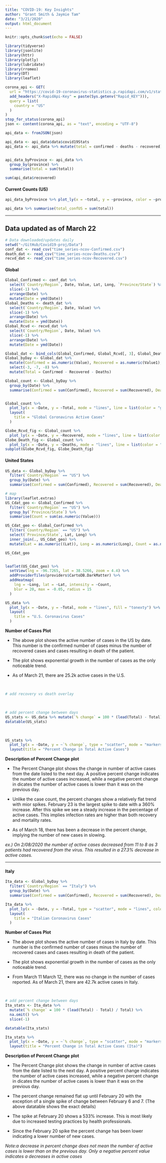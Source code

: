 ```yaml
---
title: "COVID-19: Key Insights"
author: "Grant Smith & Jaymie Tam"
date: "3/21/2020"
output: html_document
---
```


```r
knitr::opts_chunk$set(echo = FALSE)
```

```r
library(tidyverse)
library(jsonlite)
library(httr)
library(plotly)
library(lubridate)
library(rromeo)
library(DT)
library(leaflet)
```

```r
corona_api <- GET(
  url = "https://covid-19-coronavirus-statistics.p.rapidapi.com/v1/stats",
  add_headers("X-RapidApi-Key" = paste(Sys.getenv("Rapid_KEY"))),
  query = list(
    country = "US"
  )
)
stop_for_status(corona_api)
json <- content(corona_api, as = "text", encoding = "UTF-8")

api_data <- fromJSON(json)
```

```r
api_data <- api_data$data$covid19Stats
api_data <- api_data %>% mutate(total = confirmed - deaths - recovered) 


api_data_byProvince <- api_data %>%
  group_by(province) %>%
  summarise(total = sum(total))

sum(api_data$recovered)
```

#### Current Counts (US)

```r
api_data_byProvince %>% plot_ly(x = ~total, y = ~province, color = ~province)
```

```r
api_data %>% summarise(total_confUS = sum(total))
```

<hr>

## Data updated as of March 22

```r
# Data downloaded/updates daily
setwd("~/GitHub/Covid19-proj/Data")
conf_dat <- read_csv("time_series-ncov-Confirmed.csv")
death_dat <- read_csv("time_series-ncov-Deaths.csv")
recvd_dat <- read_csv("time_series-ncov-Recovered.csv")
```



#### Global 
```r
Global_Confirmed <- conf_dat %>%
  select(`Country/Region`, Date, Value, Lat, Long, `Province/State`) %>%
  slice(-1) %>%
  arrange(Date) %>%
  mutate(Date = ymd(Date))
Global_Deaths <- death_dat %>%
  select(`Country/Region`, Date, Value) %>%
  slice(-1) %>%
  arrange(Date) %>%
  mutate(Date = ymd(Date))
Global_Rcvd <- recvd_dat %>%
  select(`Country/Region`, Date, Value) %>%
  slice(-1) %>%
  arrange(Date) %>%
  mutate(Date = ymd(Date))

Global_dat <- bind_cols(Global_Confirmed, Global_Rcvd[, 3], Global_Deaths[, 3])
Global_byDay <- Global_dat %>%
  mutate(Confirmed = as.numeric(Value), Recovered = as.numeric(Value1), Deaths = as.numeric(Value2)) %>%
  select(-3, -7, -8) %>%
  mutate(Total = Confirmed - Recovered - Deaths)

Global_count <- Global_byDay %>%
  group_by(Date) %>%
  summarise(Confirmed = sum(Confirmed), Recovered = sum(Recovered), Deaths = sum(Deaths), Total = sum(Total))


Global_count %>%
  plot_ly(x = ~Date, y = ~Total, mode = "lines", line = list(color = "green"), fill = "tonexty", fillcolor = "lightgreen") %>%
  layout(
    title = "Global Coronavirus Active Cases"
  )

Globe_Rcvd_fig <- Global_count %>%
  plot_ly(x = ~Date, y = ~Recovered, mode = "lines", line = list(color = "purple"), fill = "tonexty", fillcolor = "lightpurple",name = "Recovred")
Globe_Death_fig <- Global_count %>%
  plot_ly(x = ~Date, y = ~Deaths, mode = "lines", line = list(color = "red"), fill = "tonexty", fillcolor = "lightred",name="Deaths")
subplot(Globe_Rcvd_fig, Globe_Death_fig)
```

#### United States
```r
US_data <- Global_byDay %>%
  filter(`Country/Region` == "US") %>%
  group_by(Date) %>%
  summarise(Confirmed = sum(Confirmed), Recovered = sum(Recovered), Deaths = sum(Deaths), Total = sum(Total))
```


```r
# map
library(leaflet.extras)
US_Cdat_geo <- Global_Confirmed %>%
  filter(`Country/Region` == "US") %>%
  group_by(`Province/State`) %>%
  summarise(Count = sum(as.numeric(Value)))

US_Cdat_geo <- Global_Confirmed %>%
  filter(`Country/Region` == "US") %>%
  select(`Province/State`, Lat, Long) %>%
  inner_join(., US_Cdat_geo) %>%
  mutate(Lat = as.numeric((Lat)), Long = as.numeric(Long), Count = as.numeric(Count))

US_Cdat_geo


leaflet(US_Cdat_geo) %>%
  setView(lng = -96.7265, lat = 38.5266, zoom = 4.4) %>%
  addProviderTiles(providers$CartoDB.DarkMatter) %>%
  addHeatmap(
    lng = ~Long, lat = ~Lat, intensity = ~Count,
    blur = 20, max = -0.05, radius = 15
  )

```


```r
US_data %>%
  plot_ly(x = ~Date, y = ~Total, mode = "lines", fill = "tonexty") %>%
  layout(
    title = "U.S. Coronavirus Cases"
  )
```


**Number of Cases Plot**

* The above plot shows the active number of cases in the US by date. This number is the confirmed number of cases minus the number of recovered cases and cases resulting in 
  death of the patient.
  
* The plot shows exponential growth in the number of cases as the only noticeable trend.

* As of March 21, there are 25.2k active cases in the U.S.

<br>
```r
# add recovery vs death overlay
```

<br>
```r
# add percent change between days
US_stats <- US_data %>% mutate(`% change` = 100 * (lead(Total) - Total) / Total)
datatable(US_stats)
```

<br>
```r
US_stats %>%
  plot_ly(x = ~Date, y = ~`% change`, type = "scatter", mode = "markers", fill = "tonexty") %>%
  layout(title = "Percent Change in Total Active Cases")
```

**Description of Percent Change plot**

* The Percent Change plot shows the change in number of active cases from the date listed to the next day. A positive percent change indicates the number of active cases 
  increased, while a negative percent change in dicates the number of active cases is lower than it was on the previous day. 

* Unlike the case count, the percent changes show a relatively flat trend with mior spikes. February 23 is the largest spike to date with a 360% increase. After this spike we 
  see a steady increase in the percentage of active cases. This implies infection rates are higher than both recovery and mortality rates.

* As of March 18, there has been a decrease in the percent change, implying the number of new cases in slowing.

*ex.) On 2/08/2020 the number of active cases decreased from 11 to 8 as 3 patients had recovered from the virus. This resulted in a 27.3% decrease in active cases.*


<hr>
#### Italy
```r

Ita_data <- Global_byDay %>%
  filter(`Country/Region` == "Italy") %>%
  group_by(Date) %>%
  summarise(Confirmed = sum(Confirmed), Recovered = sum(Recovered), Deaths = sum(Deaths), Total = sum(Total))

Ita_data %>%
  plot_ly(x = ~Date, y = ~Total, type = "scatter", mode = "lines", color = "orange", fill = "tozeroy", fillcolor = "rgba(255, 212, 96, 0.5)") %>%
  layout(
    title = "Italian Coronavirus Cases"
  )
```

**Number of Cases Plot**

* The above plot shows the active number of cases in Italy by date. This number is the confirmed number of cases minus the number of recovered cases and cases resulting in 
  death of the patient.
  
* The plot shows exponential growth in the number of cases as the only noticeable trend.

* From March 11 March 12, there was no change in the number of cases reported. As of March 21, there are 42.7k active cases in Italy. 

<br>
```r
# add percent change between days
Ita_stats <- Ita_data %>%
  mutate(`% change` = 100 * (lead(Total) - Total) / Total) %>%
  na.omit() %>%
  slice(-1)

datatable(Ita_stats)
```

```r
Ita_stats %>%
  plot_ly(x = ~Date, y = ~`% change`, type = "scatter", mode = "markers", color = "orange", fill = "tonexty", fillcolor = "rgba(255, 212, 96, 0.5)") %>%
  layout(title = "Percent Change in Total Active Cases (Ita)")
```

**Description of Percent Change plot**

* The Percent Change plot shows the change in number of active cases from the date listed to the next day. A positive percent change indicates the number of active cases 
  increased, while a negative percent change in dicates the number of active cases is lower than it was on the previous day. 
  
* The percent change remained flat up until February 20 with the exception of a single spike of change between February 6 and 7. (The above datatable shows the exact details)

* The spike at February 20 shows a 533% increase. This is most likely due to increased testing practices by health professionals.

* Since the February 20 spike the percent change has been lower indicating a lower number of new cases. 

*Note:a decrease in percent change does not mean the number of active cases is lower than on the previous day. Only a negative percent value indicates a decreases in active cases*
